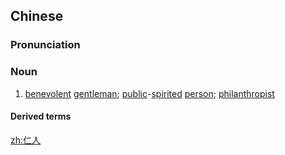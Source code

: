 ==Chinese==
{{zh-forms}}

===Pronunciation===
{{zh-pron
|m=rénrén
|cat=n
}}

===Noun===
{{zh-noun}}

# {{lb|zh|literary}} [[benevolent]] [[gentleman]]; [[public]]-[[spirited]] [[person]]; [[philanthropist]]

====Derived terms====
{{zh-der|仁人君子}}

[[zh:仁人]]